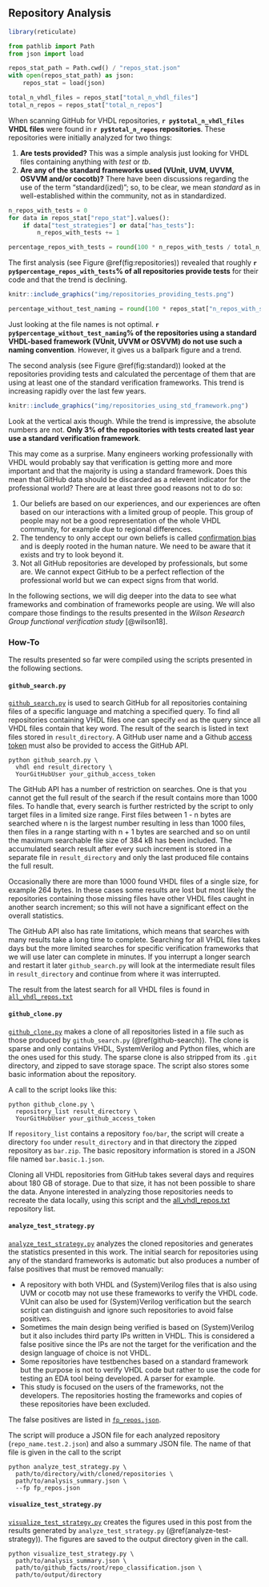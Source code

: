## Repository Analysis

```r
library(reticulate)
```
```python
from pathlib import Path
from json import load

repos_stat_path = Path.cwd() / "repos_stat.json"
with open(repos_stat_path) as json:
    repos_stat = load(json)

total_n_vhdl_files = repos_stat["total_n_vhdl_files"]
total_n_repos = repos_stat["total_n_repos"]
```

When scanning GitHub for VHDL repositories, **`r py$total_n_vhdl_files` VHDL files** were found in **`r py$total_n_repos` repositories**. These repositories were initially analyzed for two things:

1. **Are tests provided?** This was a simple analysis just looking for VHDL files containing anything with *test* or *tb*.
2. **Are any of the standard frameworks used (VUnit, UVM, UVVM, OSVVM and/or cocotb)?** There have been discussions regarding the use of the term "standard(ized)"; so, to be clear, we mean *standard* as in well-established within the community, not as in standardized.

```python
n_repos_with_tests = 0
for data in repos_stat["repo_stat"].values():
    if data["test_strategies"] or data["has_tests"]:
        n_repos_with_tests += 1

percentage_repos_with_tests = round(100 * n_repos_with_tests / total_n_repos)
```

The first analysis (see Figure \@ref(fig:repositories)) revealed that roughly **`r py$percentage_repos_with_tests`% of all repositories provide tests** for their code and that the trend is declining.

```r
knitr::include_graphics("img/repositories_providing_tests.png")
```

```python
percentage_without_test_naming = round(100 * repos_stat["n_repos_with_standard_vhdl_strategy_but_no_obvious_test_files"] / repos_stat["n_repos_with_standard_vhdl_strategy"])
```

Just looking at the file names is not optimal. **`r py$percentage_without_test_naming`% of the repositories using a standard VHDL-based framework (VUnit, UVVM or OSVVM) do not use such a naming convention**. However, it gives us a ballpark figure and a trend.

The second analysis (see Figure \@ref(fig:standard)) looked at the repositories providing tests and calculated the percentage of them that are using at least one of the standard verification frameworks. This trend is increasing rapidly over the last few years.

```r
knitr::include_graphics("img/repositories_using_std_framework.png")
```

Look at the vertical axis though. While the trend is impressive, the absolute numbers are not. **Only 3% of the repositories with tests created last year use a standard verification framework**.

This may come as a surprise. Many engineers working professionally with VHDL would probably say that verification is getting more and more important and that the majority is using a standard framework. Does this mean that GitHub data should be discarded as a relevent indicator for the professional world? There are at least three good reasons not to do so:

1. Our beliefs are based on our experiences, and our experiences are often based on our interactions with a limited group of people. This group of people may not be a good representation of the whole VHDL community, for example due to regional differences.
2. The tendency to only accept our own beliefs is called [confirmation bias](https://en.wikipedia.org/wiki/Confirmation_bias) and is deeply rooted in the human nature. We need to be aware that it exists and try to look beyond it.
3. Not all GitHub repositories are developed by professionals, but some are. We cannot expect GitHub to be a perfect reflection of the professional world but we can expect signs from that world.

In the following sections, we will dig deeper into the data to see what frameworks and combination of frameworks people are using. We will also compare those findings to the results presented in the *Wilson Research Group functional verification study* [@wilson18].

### How-To

The results presented so far were compiled using the scripts presented in the following sections.

#### `github_search.py` {#github-search}

[`github_search.py`](https://(ref:repoTree)/py/github_search.py) is used to search GitHub for all repositories containing files of a specific language and matching a specified query. To find all repositories containing VHDL files one can specify `end` as the query since all VHDL files contain that key word. The result of the search is listed in text files stored in `result_directory`. A GitHub user name and a Github [access token](https://help.github.com/en/github/authenticating-to-github/creating-a-personal-access-token-for-the-command-line) must also be provided to access the GitHub API.

``` console
python github_search.py \
  vhdl end result_directory \
  YourGitHubUser your_github_access_token
```

The GitHub API has a number of restriction on searches. One is that you cannot get the full result of the search if the result contains more than 1000 files. To handle that, every search is further restricted by the script to only target files in a limited size range. First files between 1 - n bytes are searched where n is the largest number resulting in less than 1000 files, then files in a range starting with n + 1 bytes are searched and so on until the maximum searchable file size of 384 kB has been included. The accumulated search result after every such increment is stored in a separate file in `result_directory` and only the last produced file contains the full result.

Occasionally there are more than 1000 found VHDL files of a single size, for example 264 bytes. In these cases some results are lost but most likely the repositories containing those missing files have other VHDL files caught in another search increment; so this will not have a significant effect on the overall statistics.

The GitHub API also has rate limitations, which means that searches with many results take a long time to complete. Searching for all VHDL files takes days but the more limited searches for specific verification frameworks that we will use later can complete in minutes. If you interrupt a longer search and restart it later `github_search.py` will look at the intermediate result files in `result_directory` and continue from where it was interrupted.

The result from the latest search for all VHDL files is found in [`all_vhdl_repos.txt`](https://(ref:repoTree)/all_vhdl_repos.txt)

#### `github_clone.py`

[`github_clone.py`](https://(ref:repoTree)/py/github_clone.py) makes a clone of all repositories listed in a file such as those produced by `github_search.py` (\@ref(github-search)). The clone is sparse and only contains VHDL, SystemVerilog and Python files, which are the ones used for this study. The sparse clone is also stripped from its `.git` directory, and zipped to save storage space. The script also stores some basic information about the repository.

A call to the script looks like this:

``` console
python github_clone.py \
  repository_list result_directory \
  YourGitHubUser your_github_access_token
```

If `repository_list` contains a repository `foo/bar`, the script will create a directory `foo` under `result_directory` and in that directory the zipped repository as `bar.zip`. The basic repository information is stored in a JSON file named `bar.basic.1.json`.

Cloning all VHDL repositories from GitHub takes several days and requires about 180 GB of storage. Due to that size, it has not been possible to share the data. Anyone interested in analyzing those repositories needs to recreate the data locally, using this script and the [all_vhdl_repos.txt](https://(ref:repoTree)/all_vhdl_repos.txt) repository list.

#### `analyze_test_strategy.py` {#analyze-test-strategy}

[`analyze_test_strategy.py`](https://(ref:repoTree)/py/analyze_test_strategy.py) analyzes the cloned repositories and generates the statistics presented in this work. The initial search for repositories using any of the standard frameworks is automatic but also produces a number of false positives that must be removed manually:

- A repository with both VHDL and (System)Verilog files that is also using UVM or cocotb may not use these frameworks to verify the VHDL code. VUnit can also be used for (System)Verilog verification but the search script can distinguish and ignore such repositories to avoid false positives.
- Sometimes the main design being verified is based on (System)Verilog but it also includes third party IPs written in VHDL. This is considered a false positive since the IPs are not the target for the verification and the design language of choice is not VHDL.
- Some repositories have testbenches based on a standard framework but the purpose is not to verify VHDL code but rather to use the code for testing an EDA tool being developed. A parser for example.
- This study is focused on the users of the frameworks, not the developers. The repositories hosting the frameworks and copies of these repositories have been excluded.

The false positives are listed in [`fp_repos.json`](https://(ref:repoTree)/fp_repos.json).

The script will produce a JSON file for each analyzed repository (`repo_name.test.2.json`) and also a summary JSON file. The name of that file is given in the call to the script

``` console
python analyze_test_strategy.py \
  path/to/directory/with/cloned/repositories \
  path/to/analysis_summary.json \
  --fp fp_repos.json
```

#### `visualize_test_strategy.py`

[`visualize_test_strategy.py`](https://(ref:repoTree)/py/visualize_test_strategy.py) creates the figures used in this post from the results generated by `analyze_test_strategy.py` (\@ref(analyze-test-strategy)). The figures are saved to the output directory given in the call.

``` console
python visualize_test_strategy.py \
  path/to/analysis_summary.json \
  path/to/github_facts/root/repo_classification.json \
  path/to/output/directory
```
